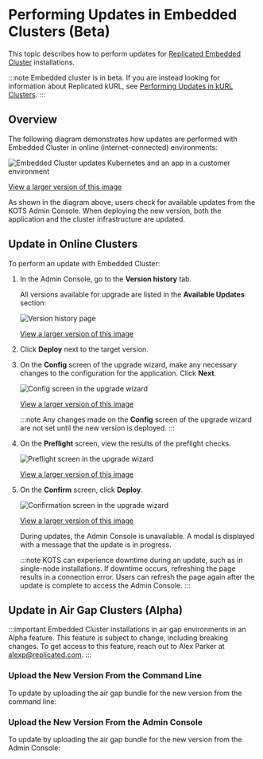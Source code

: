 
# Performing Updates in Embedded Clusters (Beta)

This topic describes how to perform updates for [Replicated Embedded Cluster](/vendor/embedded-overview) installations.

:::note
Embedded cluster is in beta. If you are instead looking for information about Replicated kURL, see [Performing Updates in kURL Clusters](updating-kurl).
:::

## Overview

<Overview/>

The following diagram demonstrates how updates are performed with Embedded Cluster in online (internet-connected) environments: 

![Embedded Cluster updates Kubernetes and an app in a customer environment](/images/embedded-cluster-update.png)

[View a larger version of this image](/images/embedded-cluster-update.png)

As shown in the diagram above, users check for available updates from the KOTS Admin Console. When deploying the new version, both the application and the cluster infrastructure are updated.   

## Update in Online Clusters

<DoNotDowngrade/>

To perform an update with Embedded Cluster:

1. In the Admin Console, go to the **Version history** tab.

   All versions available for upgrade are listed in the **Available Updates** section:

   ![Version history page](/images/ec-upgrade-version-history.png)

   [View a larger version of this image](/images/ec-upgrade-version-history.png)

1. Click **Deploy** next to the target version.

1. On the **Config** screen of the upgrade wizard, make any necessary changes to the configuration for the application. Click **Next**.

    ![Config screen in the upgrade wizard](/images/ec-upgrade-wizard-config.png)

    [View a larger version of this image](/images/ec-upgrade-wizard-config.png)

    :::note
    Any changes made on the **Config** screen of the upgrade wizard are not set until the new version is deployed.
    :::

1. On the **Preflight** screen, view the results of the preflight checks.

   ![Preflight screen in the upgrade wizard](/images/ec-upgrade-wizard-preflights.png)

   [View a larger version of this image](/images/ec-upgrade-wizard-preflights.png)

1. On the **Confirm** screen, click **Deploy**.

   ![Confirmation screen in the upgrade wizard](/images/ec-upgrade-wizard-confirm.png)

   [View a larger version of this image](/images/ec-upgrade-wizard-confirm.png)

   During updates, the Admin Console is unavailable. A modal is displayed with a message that the update is in progress.
   
   :::note
   KOTS can experience downtime during an update, such as in single-node installations. If downtime occurs, refreshing the page results in a connection error. Users can refresh the page again after the update is complete to access the Admin Console.
   :::

## Update in Air Gap Clusters (Alpha) 

:::important
Embedded Cluster installations in air gap environments in an Alpha feature. This feature is subject to change, including breaking changes. To get access to this feature, reach out to Alex Parker at [alexp@replicated.com](mailto:alexp@replicated.com).
:::

<DoNotDowngrade/>

<UpdateAirGapOverview/>

### Upload the New Version From the Command Line

To update by uploading the air gap bundle for the new version from the command line:

<UpdateAirGapCli/>

### Upload the New Version From the Admin Console

To update by uploading the air gap bundle for the new version from the Admin Console:

<UpdateAirGapAdm/>